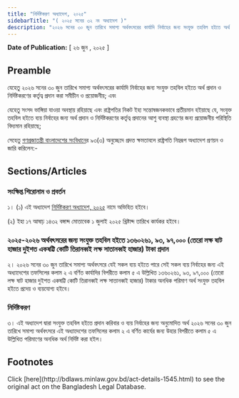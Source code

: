 ```yaml
---
title: "নির্দিষ্টকরণ অধ্যাদেশ, ২০২৫"
sidebarTitle: "( ২০২৫ সনের ৩২ নং অধ্যাদেশ )"
description: "২০২৬ সনের ৩০ জুন তারিখে সমাপ্য অর্থবৎসরের কার্যাদি নির্বাহের জন্য সংযুক্ত তহবিল হইতে অর্থ প্রদান ও নির্দিষ্টকরণের কর্তৃত্ব প্রদানের উদ্দেশ্যে প্রণীত অধ্যাদেশ"
---
```


**Date of Publication:** [ ২৬ জুন , ২০২৫ ]

## Preamble

যেহেতু ২০২৬ সনের ৩০ জুন তারিখে সমাপ্য অর্থবৎসরের কার্যাদি নির্বাহের জন্য সংযুক্ত তহবিল হইতে অর্থ প্রদান ও নির্দিষ্টকরণের কর্তৃত্ব প্রদান করা সমীচীন ও প্রয়োজনীয়; এবং

যেহেতু সংসদ ভাঙ্গিয়া যাওয়া অবস্থায় রহিয়াছে এবং রাষ্ট্রপতির নিকট ইহা সন্তোষজনকভাবে প্রতীয়মান হইয়াছে যে, সংযুক্ত তহবিল হইতে ব্যয় নির্বাহের জন্য অর্থ প্রদান ও নির্দিষ্টকরণের কর্তৃত্ব প্রদানের আশু ব্যবস্থা গ্রহণের জন্য প্রয়োজনীয় পরিস্থিতি বিদ্যমান রহিয়াছে;

সেহেতু [গণপ্রজাতন্ত্রী বাংলাদেশের সংবিধান](/act-957.html "গণপ্রজাতন্ত্রী বাংলাদেশের সংবিধান")ের ৯৩(৩) অনুচ্ছেদে প্রদত্ত ক্ষমতাবলে রাষ্ট্রপতি নিম্নরূপ অধ্যাদেশ প্রণয়ন ও জারি করিলেন:-

## Sections/Articles

### সংক্ষিপ্ত শিরোনাম ও প্রবর্তন

১। (১) এই অধ্যাদেশ [নির্দিষ্টকরণ অধ্যাদেশ, ২০২৫](/laws/volume-56/act-1545 "নির্দিষ্টকরণ অধ্যাদেশ, ২০২৫") নামে অভিহিত হইবে।

(২) ইহা ১৭ আষাঢ় ১৪৩২ বঙ্গাব্দ মোতাবেক ১ জুলাই ২০২৫ খ্রিষ্টাব্দ তারিখে কার্যকর হইবে।

### ২০২৫-২০২৬ অর্থবৎসরের জন্য সংযুক্ত তহবিল হইতে ১৩৬০২৬১, ৯৩, ৯৭,০০০ (তেরো লক্ষ ষাট হাজার দুইশত একষট্টি কোটি তিরানব্বই লক্ষ সাতানব্বই হাজার) টাকা প্রদান

২। ২০২৬ সনের ৩০ জুন তারিখে সমাপ্য অর্থবৎসরে যেই সকল ব্যয় হইতে পারে সেই সকল ব্যয় নির্বাহের জন্য এই অধ্যাদেশের তফসিলের কলাম ২ এ বর্ণিত কার্যাদির বিপরীতে কলাম ৫ এ উল্লিখিত ১৩৬০২৬১, ৯৩, ৯৭,০০০ (তেরো লক্ষ ষাট হাজার দুইশত একষট্টি কোটি তিরানব্বই লক্ষ সাতানব্বই হাজার) টাকার অনধিক পরিমাণ অর্থ সংযুক্ত তহবিল হইতে প্রদেয় ও ব্যয়যোগ্য হইবে।

### নির্দিষ্টকরণ

৩। এই অধ্যাদেশ দ্বারা সংযুক্ত তহবিল হইতে প্রদান করিবার ও ব্যয় নির্বাহের জন্য অনুমোদিত অর্থ ২০২৬ সনের ৩০ জুন তারিখে সমাপ্য অর্থবৎসরে এই অধ্যাদেশের তফসিলের কলাম ২ এ বর্ণিত কার্যের জন্য উহার বিপরীতে কলাম ৫ এ উল্লিখিত পরিমাণের অনধিক অর্থ নির্দিষ্ট করা হইল।

## Footnotes

<Note>
  Click [here](http://bdlaws.minlaw.gov.bd/act-details-1545.html) to see the original act on the Bangladesh Legal Database.
</Note>
